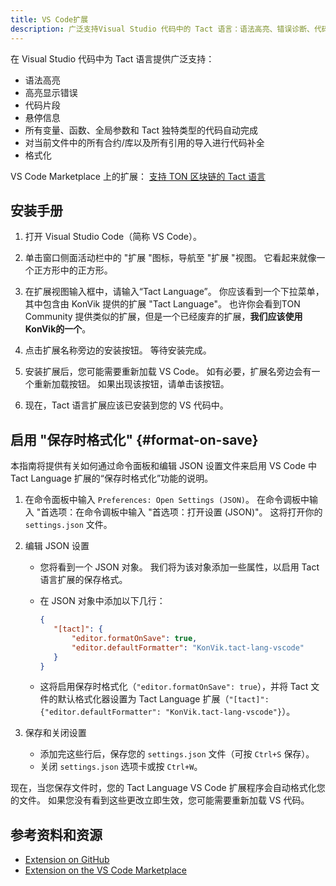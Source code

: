 ```yaml
---
title: VS Code扩展
description: 广泛支持Visual Studio 代码中的 Tact 语言：语法高亮、错误诊断、代码片断、悬停信息和更多
---
```


在 Visual Studio 代码中为 Tact 语言提供广泛支持：

- 语法高亮
- 高亮显示错误
- 代码片段
- 悬停信息
- 所有变量、函数、全局参数和 Tact 独特类型的代码自动完成
- 对当前文件中的所有合约/库以及所有引用的导入进行代码补全
- 格式化

VS Code Marketplace 上的扩展： [支持 TON 区块链的 Tact 语言](https://marketplace.visualstudio.com/items?itemName=KonVik.tact-lang-vscode)

## 安装手册

1. 打开 Visual Studio Code（简称 VS Code）。

2. 单击窗口侧面活动栏中的 "扩展 "图标，导航至 "扩展 "视图。 它看起来就像一个正方形中的正方形。

3. 在扩展视图输入框中，请输入“Tact Language”。 你应该看到一个下拉菜单，其中包含由 KonVik 提供的扩展 "Tact Language"。 也许你会看到TON Community 提供类似的扩展，但是一个已经废弃的扩展，**我们应该使用 KonVik的一个**。

4. 点击扩展名称旁边的安装按钮。  等待安装完成。

5. 安装扩展后，您可能需要重新加载 VS Code。  如有必要，扩展名旁边会有一个重新加载按钮。 如果出现该按钮，请单击该按钮。

6. 现在，Tact 语言扩展应该已安装到您的 VS 代码中。

## 启用 "保存时格式化" {#format-on-save}

本指南将提供有关如何通过命令面板和编辑 JSON 设置文件来启用 VS Code 中 Tact Language 扩展的“保存时格式化”功能的说明。

1. 在命令面板中输入 `Preferences: Open Settings (JSON)`。 在命令调板中输入 "首选项：在命令调板中输入 "首选项：打开设置 (JSON)"。 这将打开你的 `settings.json` 文件。

2. 编辑 JSON 设置

   - 您将看到一个 JSON 对象。 我们将为该对象添加一些属性，以启用 Tact 语言扩展的保存格式。

   - 在 JSON 对象中添加以下几行：

     ```json
     {
     	"[tact]": {
     		"editor.formatOnSave": true,
     		"editor.defaultFormatter": "KonVik.tact-lang-vscode"
     	}
     }
     ```

   - 这将启用保存时格式化（`"editor.formatOnSave": true`），并将 Tact 文件的默认格式化器设置为 Tact Language 扩展（`"[tact]": {"editor.defaultFormatter": "KonVik.tact-lang-vscode"}`）。

3. 保存和关闭设置
   - 添加完这些行后，保存您的 `settings.json` 文件（可按 `Ctrl+S` 保存）。
   - 关闭 `settings.json` 选项卡或按 `Ctrl+W`。

现在，当您保存文件时，您的 Tact Language VS Code 扩展程序会自动格式化您的文件。 如果您没有看到这些更改立即生效，您可能需要重新加载 VS 代码。

## 参考资料和资源

- [Extension on GitHub](https://github.com/tact-lang/tact-vscode)
- [Extension on the VS Code Marketplace](https://marketplace.visualstudio.com/items?itemName=KonVik.tact-lang-vscode)
